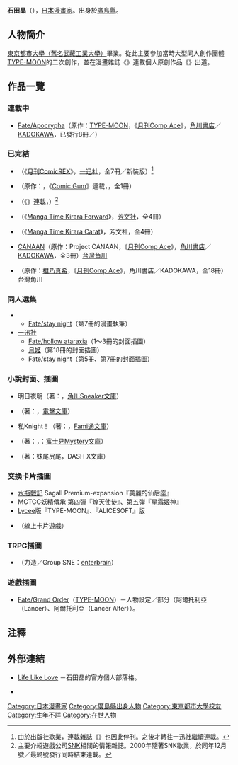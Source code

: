 {{Unreferenced|time=2017-04-01T17:22:34+00:00}}{{主條目消歧義|本文介紹的是[[TYPE-MOON|TYPE-MOON]]漫畫家「'''石田晶'''」，關於聲優詳見「[[石田彰|石田彰]]」，漫畫[[東京喰種|東京喰種]]作者詳見「[[石田翠|石田翠]]」。}}
{{Infobox comics creator
| 名稱 = 石田晶
| 外文名 = 
| 外文 = 
| 圖片 = 
| 圖片尺寸 = 
| 圖片簡介 = 
| 本名 = 
| 日文名稱 = 石田 あきら
| 平假名 = いしだ あきら
| 羅馬拼音 = Ishida Akira
| 筆名 = 
| 出生日期 = 
| 出生地點 = {{JPN}}[[廣島縣|廣島縣]]
| 逝世日期 = 
| 逝世地點 = 
| 國籍 = {{JPN}}
| 職業 = [[漫畫家|漫畫家]]
| 稱號 = 
| 活動開始 = 
| 活動結束 = 
| 類型 = 
| 代表作 = '''衍生漫畫'''<br />《[[魔王勇者|魔王勇者]]》<br />《[[CANAAN|CANAAN]]》<hr />'''原創漫畫'''<br />《{{link-ja|私立彩陵高校超能力部|私立彩陵高校超能力部}}》<br />《{{link-ja|帝立第13軍學校步兵科有異常!?|帝立第13軍学校歩兵科異常アリ!?}}》<br />等
| 合作人 = 
| 配偶 = 
| 兒女 = 
| 親屬 = 
| 獎項 = 
| 簽名 = 
| 網站 = [http://blog.lifelikelove.main.jp/ Life Like Love] {{ja icon}}
| module = 
}}
{{japanese|japanese=石田 あきら|kana=いしだ あきら|romaji=Ishida Akira}}
'''石田晶'''（{{lang-ja|石田 あきら}}），[[日本|日本]][[漫畫家|漫畫家]]。出身於[[廣島縣|廣島縣]]。

== 人物簡介 ==
[[東京都市大學|東京都市大學（舊名武藏工業大學）]]畢業。從此主要參加當時大型同人創作團體[[TYPE-MOON|TYPE-MOON]]的二次創作，並在漫畫雜誌《{{link-ja|COMIC SEED！|COMIC SEED!}}》連載個人原創作品《{{link-ja|私立彩陵高校超能力部|私立彩陵高校超能力部}}》出道。

== 作品一覽 ==
=== 連載中 ===
* [[Fate/Apocrypha|Fate/Apocrypha]]（原作：[[TYPE-MOON|TYPE-MOON]]，《[[月刊Comp_Ace|月刊Comp Ace]]》，[[角川書店|角川書店]]／[[KADOKAWA|KADOKAWA]]，已發行8冊／{{as of|2019|11}}）

=== 已完結 ===
* {{link-ja|私立彩陵高校超能力部|私立彩陵高校超能力部}}（《[[Comic_REX|月刊ComicREX]]》，[[一迅社|一迅社]]，全7冊／新裝版）<ref>由於出版社{{link-ja|企鵝書房|ぺんぎん書房}}歇業，連載雜誌《{{link-ja|COMIC SEED!|COMIC SEED!}}》也因此停刊。之後才轉往一迅社繼續連載。</ref>
* {{lang|ja|ひ·め·こ·と}}（原作：{{link-ja|飛鳥正太|あすか正太}}，《[[Comic_Gum|Comic Gum]]》連載，{{link-ja|WANI BOOK|ワニブックス}}，全1冊）
* {{nihongo|[[坂崎亮|阿良]]的早餐|リョウの朝ごはん}}（《{{link-ja|NEO·GEO FREAK|ネオジオフリーク}}》連載，{{link-ja|藝文社|芸文社}}）<ref>主要介紹遊戲公司[[SNK_Playmore|SNK]]相關的情報雜誌。2000年隨著SNK歇業，於同年12月號／最終號發行同時結束連載。</ref>
* {{lang|ja|オニナギ}}（《[[Manga_Time_Kirara_Forward|Manga Time Kirara Forward]]》，[[芳文社|芳文社]]，全4冊）
* {{nihongo|{{link-ja|帝立第13軍學校步兵科有異常!?|帝立第13軍学校歩兵科異常アリ!?}}|帝立第13軍学校歩兵科異常アリ!?}}（《[[Manga_Time_Kirara_Carat|Manga Time Kirara Carat]]》，芳文社，全4冊）
* [[CANAAN|CANAAN]]（原作：Project CANAAN，《[[月刊Comp_Ace|月刊Comp Ace]]》，[[角川書店|角川書店]]／[[KADOKAWA|KADOKAWA]]，全3冊）[[台灣角川|台灣角川]]
* {{nihongo|[[魔王勇者|魔王勇者]]|まおゆう魔王勇者}}（原作：[[橙乃真希|橙乃真希]]，《[[月刊Comp_Ace|月刊Comp Ace]]》，角川書店／KADOKAWA，全18冊）台灣角川

=== 同人選集 ===
* {{link-ja|宙出版|宙出版}}
** [[Fate/stay_night|Fate/stay night]]（第7冊的漫畫執筆）
* [[一迅社|一迅社]]
** [[Fate/hollow_ataraxia|Fate/hollow ataraxia]]（1～3冊的封面插圖）
** [[月姬|月姬]]（第18冊的封面插圖）
** Fate/stay night（第5冊、第7冊的封面插圖）

=== 小說封面、插圖 ===
* 明日{{lang|ja|の}}夜明{{lang|aj|け}}（著：{{link-ja|時無豐|時無ゆたか}}，[[角川Sneaker文庫|角川Sneaker文庫]]）
* {{lang|ja|{{link-ja|想刻のペンデュラム|想刻のペンデュラム}}}}（著：{{link-ja|鳥生浩司|鳥生浩司}}，[[電擊文庫|電擊文庫]]）
* 私{{lang|aj|の}}Knight{{lang|aj|になってよネ}}！（著：{{link-ja|佐藤了|佐藤了}}，[[Fami通文庫|Fami通文庫]]）
* {{link-ja|Explorer (小說)|エクスプローラー (小説)|Explorer}}（著：{{link-ja|北山大詩|北山大詩}}，：[[富士見Mystery文庫|富士見Mystery文庫]]）
* {{lang|ja|黒猫の剣士 ～ブラックなパーティを辞めたらS級冒険者にスカウトされました。今さら「戻ってきて」と言われても「もう遅い」です～}}（著：妹尾尻尾，DASH X文庫）

=== 交換卡片插圖 ===
* [[水瓶戰記|水瓶戰記]] SagaII Premium-expansion『美麗的仙后座』 
* MCTCG妖精傳承 第四彈『煌天使徒』、第五弾『星霜姬神』
* [[Lycee|Lycee]]版『TYPE-MOON』、『ALICESOFT』版
* {{link-ja|Phantasy Star Online Episode III C.A.R.D. Revolution|ファンタシースターオンライン エピソード3 カードレボリューション}}（線上卡片遊戲）

=== TRPG插圖 ===
* {{lang|ja|{{link-ja|Sacred Dragon |セイクリッド・ドラグーン|Sacred Dragon ～竜脈に覚醒めし者たち～}}}}（力造／Group SNE：[[enterbrain|enterbrain]]）

=== 遊戲插圖 ===
* [[Fate/Grand_Order|Fate/Grand Order]]（[[TYPE-MOON|TYPE-MOON]]）－人物設定／部分（阿爾托利亞（Lancer）、阿爾托利亞（Lancer Alter））。

== 注釋 ==
{{reflist}}

== 外部連結 ==
* [http://blog.lifelikelove.main.jp/ Life Like Love] {{Wayback|url=http://blog.lifelikelove.main.jp/ |date=20170402170533 }} {{ja icon}}－石田晶的官方個人部落格。
* {{twitter|Akira_Ishida}} {{ja icon}}

{{Normdaten}}
{{DEFAULTSORT:Ishida Akira}}
[[Category:日本漫畫家|Category:日本漫畫家]]
[[Category:廣島縣出身人物|Category:廣島縣出身人物]]
[[Category:東京都市大學校友|Category:東京都市大學校友]]
[[Category:生年不詳|Category:生年不詳]]
[[Category:在世人物|Category:在世人物]]